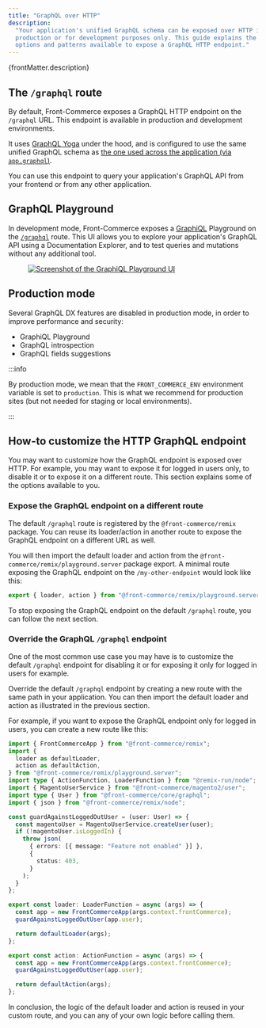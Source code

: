 ```yaml
---
title: "GraphQL over HTTP"
description:
  "Your application's unified GraphQL schema can be exposed over HTTP in
  production or for development purposes only. This guide explains the different
  options and patterns available to expose a GraphQL HTTP endpoint."
---
```


<p>{frontMatter.description}</p>

## The `/graphql` route

By default, Front-Commerce exposes a GraphQL HTTP endpoint on the `/graphql`
URL. This endpoint is available in production and development environments.

It uses [GraphQL Yoga](https://the-guild.dev/graphql/yoga-server) under the
hood, and is configured to use the same unified GraphQL schema as
[the one used across the application (via `app.graphql`)](/docs/3.x/api-reference/front-commerce-remix/front-commerce-app#appgraphql).

You can use this endpoint to query your application's GraphQL API from your
frontend or from any other application.

## GraphQL Playground

In development mode, Front-Commerce exposes a
[GraphiQL](https://github.com/graphql/graphiql) Playground on the
[`/graphql`](http://localhost:4000/graphql) route. This UI allows you to explore
your application's GraphQL API using a Documentation Explorer, and to test
queries and mutations without any additional tool.

<Figure caption="The GraphiQL Playground UI allowing to build queries and execute them when Front-Commerce is in development mode.">

[![Screenshot of the GraphiQL Playground UI](./assets/graphiql-screenshot.png)](./assets/graphiql-screenshot.png)

</Figure>

## Production mode

Several GraphQL DX features are disabled in production mode, in order to improve
performance and security:

- GraphiQL Playground
- GraphQL introspection
- GraphQL fields suggestions

:::info

By production mode, we mean that the `FRONT_COMMERCE_ENV` environment variable
is set to `production`. This is what we recommend for production sites (but not
needed for staging or local environments).

:::

## How-to customize the HTTP GraphQL endpoint

You may want to customize how the GraphQL endpoint is exposed over HTTP. For
example, you may want to expose it for logged in users only, to disable it or to
expose it on a different route. This section explains some of the options
available to you.

### Expose the GraphQL endpoint on a different route

The default `/graphql` route is registered by the `@front-commerce/remix`
package. You can reuse its loader/action in another route to expose the GraphQL
endpoint on a different URL as well.

You will then import the default loader and action from the
`@front-commerce/remix/playground.server` package export. A minimal route
exposing the GraphQL endpoint on the `/my-other-endpoint` would look like this:

```ts title="/app/routes/my-other-endpoint.ts"
export { loader, action } from "@front-commerce/remix/playground.server";
```

To stop exposing the GraphQL endpoint on the default `/graphql` route, you can
follow the next section.

### Override the GraphQL `/graphql` endpoint

One of the most common use case you may have is to customize the default
`/graphql` endpoint for disabling it or for exposing it only for logged in users
for example.

Override the default `/graphql` endpoint by creating a new route with the same
path in your application. You can then import the default loader and action as
illustrated in the previous section.

For example, if you want to expose the GraphQL endpoint only for logged in
users, you can create a new route like this:

```ts title="/app/routes/graphql.ts"
import { FrontCommerceApp } from "@front-commerce/remix";
import {
  loader as defaultLoader,
  action as defaultAction,
} from "@front-commerce/remix/playground.server";
import type { ActionFunction, LoaderFunction } from "@remix-run/node";
import { MagentoUserService } from "@front-commerce/magento2/user";
import type { User } from "@front-commerce/core/graphql";
import { json } from "@front-commerce/remix/node";

const guardAgainstLoggedOutUser = (user: User) => {
  const magentoUser = MagentoUserService.createUser(user);
  if (!magentoUser.isLoggedIn) {
    throw json(
      { errors: [{ message: "Feature not enabled" }] },
      {
        status: 403,
      }
    );
  }
};

export const loader: LoaderFunction = async (args) => {
  const app = new FrontCommerceApp(args.context.frontCommerce);
  guardAgainstLoggedOutUser(app.user);

  return defaultLoader(args);
};

export const action: ActionFunction = async (args) => {
  const app = new FrontCommerceApp(args.context.frontCommerce);
  guardAgainstLoggedOutUser(app.user);

  return defaultAction(args);
};
```

In conclusion, the logic of the default loader and action is reused in your
custom route, and you can any of your own logic before calling them.
